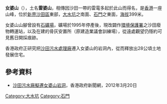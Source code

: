 {{Infobox Mountain
| 名稱 = 女婆山
| 照片 = HK Shatin Siu Lek Yuen Road view HKBU CIE facade Nui Po Shan Sept-2012.JPG
| 照片說明 = 女婆山
| 海拔 = {{Convert|399|m|ft|0|link=on}}
| 位置 = [[香港|香港]][[新界|新界]][[沙田區|沙田區]]東部
| 山脈 = 馬鞍山山系
| 相對高度 =
| 座標 = {{coord|22|23|37.7|N|114|13|48.68|E}}
| 地形圖 =
| 類別 =
| 年齡 =
| 最近噴發 =
| 首次登頂 =
| 攀登路線 =
| pushpin_map = Hong Kong
| pushpin_map_caption = 女婆山的位置
| latd=22 |latm=23 |lats=37.7 |latNS=N
| longd=114 |longm=13 |longs=48.68 |longEW=E
}}
'''女婆山'''（{{lang-en|'''Nui Po Shan'''}}），土名'''雷婆山'''，相傳因沙田一帶的雷電多起於此山而得名，是[[香港|香港]]一座山峰，位於[[新界|新界]][[沙田區|沙田區]]東部，[[大水坑|大水坑]]之南面、[[石門_(香港)|石門]]之東面，[[海拔|海拔]]399米。

女婆山山腳曾設有[[女婆山石礦場|石礦場]]，礦場於1995年停產後，現改闢作[[環境保護署|環境保護署]]之沙田廢物轉運站，以及在建的骨灰安置所（原建造業議會訓練場），從遠處觀望仍隱約可見舊日開採痕跡。

香港政府正研究把[[沙田污水處理廠|沙田污水處理廠]]遷入女婆山的岩洞內，從而釋放出28公頃土地發展住宅。

==參考資料==
*[http://www.news.gov.hk/tc/categories/infrastructure/html/2012/03/20120320_173746.shtml 沙田污水廠擬遷女婆山岩洞]{{Wayback|url=http://www.news.gov.hk/tc/categories/infrastructure/html/2012/03/20120320_173746.shtml |date=20120323043102 }}，香港政府新聞網，2012年3月20日

{{HK-geo-stub}}

{{香港山峰}}

[[Category:大水坑|Category:大水坑]]
[[Category:石門|Category:石門]]
